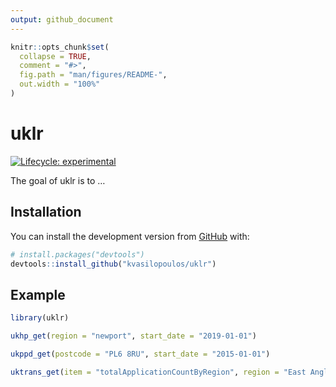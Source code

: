 ```yaml
---
output: github_document
---
```


<!-- README.md is generated from README.Rmd. Please edit that file -->

```r
knitr::opts_chunk$set(
  collapse = TRUE,
  comment = "#>",
  fig.path = "man/figures/README-",
  out.width = "100%"
)
```
# uklr

<!-- badges: start -->
[![Lifecycle: experimental](https://img.shields.io/badge/lifecycle-experimental-orange.svg)](https://www.tidyverse.org/lifecycle/#experimental)
<!-- badges: end -->

The goal of uklr is to ...

## Installation

You can install the development version from [GitHub](https://github.com/) with:

``` r
# install.packages("devtools")
devtools::install_github("kvasilopoulos/uklr")
```
## Example


```r

library(uklr)

ukhp_get(region = "newport", start_date = "2019-01-01")

ukppd_get(postcode = "PL6 8RU", start_date = "2015-01-01")

uktrans_get(item = "totalApplicationCountByRegion", region = "East Anglia")

```

